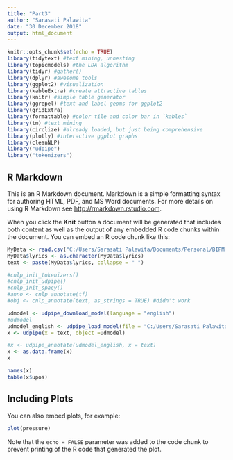 ```yaml
---
title: "Part3"
author: "Sarasati Palawita"
date: "30 December 2018"
output: html_document
---
```


```r
knitr::opts_chunk$set(echo = TRUE)
library(tidytext) #text mining, unnesting
library(topicmodels) #the LDA algorithm
library(tidyr) #gather()
library(dplyr) #awesome tools
library(ggplot2) #visualization
library(kableExtra) #create attractive tables
library(knitr) #simple table generator
library(ggrepel) #text and label geoms for ggplot2
library(gridExtra)
library(formattable) #color tile and color bar in `kables`
library(tm) #text mining
library(circlize) #already loaded, but just being comprehensive
library(plotly) #interactive ggplot graphs
library(cleanNLP)
library("udpipe")
library("tokenizers")


```

## R Markdown

This is an R Markdown document. Markdown is a simple formatting syntax for authoring HTML, PDF, and MS Word documents. For more details on using R Markdown see <http://rmarkdown.rstudio.com>.

When you click the **Knit** button a document will be generated that includes both content as well as the output of any embedded R code chunks within the document. You can embed an R code chunk like this:

```r
MyData <- read.csv("C:/Users/Sarasati Palawita/Documents/Personal/BIPM 2017/Master Thesis 2018/Data/test.csv", stringsAsFactors = FALSE)
MyData$lyrics <- as.character(MyData$lyrics)
text <- paste(MyData$lyrics, collapse = " ")

#cnlp_init_tokenizers()
#cnlp_init_udpipe()
#cnlp_init_spacy()
#anno <- cnlp_annotate(tf)
#obj <- cnlp_annotate(text, as_strings = TRUE) #didn't work

udmodel <- udpipe_download_model(language = "english")
#udmodel
udmodel_english <- udpipe_load_model(file = "C:/Users/Sarasati Palawita/Documents/english-ewt-ud-2.3-181115.udpipe")
x <- udpipe(x = text, object =udmodel)

#x <- udpipe_annotate(udmodel_english, x = text)
x <- as.data.frame(x)
x

names(x)
table(x$upos)

```

## Including Plots

You can also embed plots, for example:

```r
plot(pressure)
```

Note that the `echo = FALSE` parameter was added to the code chunk to prevent printing of the R code that generated the plot.
